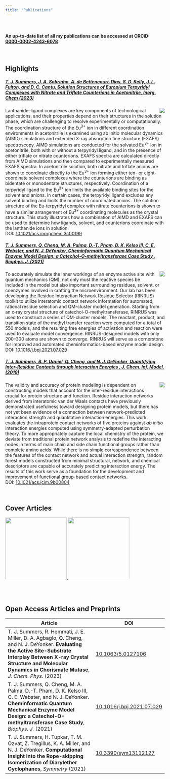 ```yaml
---
title: "Publications"
---
```


<br>
<h4>An up-to-date list of all my publications can be accessed at <i class="fa-brands fa-orcid"></i>ORCiD: <a href="https://orcid.org/0000-0002-4243-6078">0000-0002-4243-6078</a> </h4>

<br>

## Highlights

<div role="tablist" aria-multiselectable="true">

<div class="panel panel-default">
<div class="panel-heading" role="tab" id="pub1">
<h5 class="panel-title">
<a class="collapsed" data-toggle="collapse" data-parent="#faq" href="#abstract1" aria-expanded="false" aria-controls="abstract1">
T. J. Summers, J. A. Sobrinho, A. de Bettencourt-Dias, S. D. Kelly, J. L. Fulton, and D. C. Cantu, <b> Solution Structures of Europium Terpyridyl Complexes with Nitrate and Triflate Counterions in Acetonitrile</b>, <i>Inorg. Chem</i> (2023) 
<span class="caret"></span>
</a>
</h5>
</div>
<div id="abstract1" class="panel-collapse collapse in" role="tabpanel" aria-labelledby="pub1">
<div class="panel-body">
<img src="https://pubs.acs.org/cms/10.1021/acs.inorgchem.3c00199/asset/images/medium/ic3c00199_0010.gif" style="float:right;padding: 0px 0px 0px 10px;">
Lanthanide–ligand complexes are key components of technological applications, and their properties depend on their structures in the solution phase, which are challenging to resolve experimentally or computationally. The coordination structure of the Eu<sup>3+</sup> ion in different coordination environments in acetonitrile is examined using ab initio molecular dynamics (AIMD) simulations and extended X-ray absorption fine structure (EXAFS) spectroscopy. AIMD simulations are conducted for the solvated Eu<sup>3+</sup> ion in acetonitrile, both with or without a terpyridyl ligand, and in the presence of either triflate or nitrate counterions. EXAFS spectra are calculated directly from AIMD simulations and then compared to experimentally measured EXAFS spectra. In acetonitrile solution, both nitrate and triflate anions are shown to coordinate directly to the Eu<sup>3+</sup> ion forming either ten- or eight-coordinate solvent complexes where the counterions are binding as bidentate or monodentate structures, respectively. Coordination of a terpyridyl ligand to the Eu<sup>3+</sup> ion limits the available binding sites for the solvent and anions. In certain cases, the terpyridyl ligand excludes any solvent binding and limits the number of coordinated anions. The solution structure of the Eu-terpyridyl complex with nitrate counterions is shown to have a similar arrangement of Eu<sup>3+</sup> coordinating molecules as the crystal structure. This study illustrates how a combination of AIMD and EXAFS can be used to determine how ligands, solvent, and counterions coordinate with the lanthanide ions in solution. 
<br> 
DOI: <a href="https://doi.org/10.1021/acs.inorgchem.3c00199">10.1021/acs.inorgchem.3c00199</a> 
</div>
</div>
</div>

<div class="panel panel-default">
<div class="panel-heading" role="tab" id="pub2">
<h5 class="panel-title">
<a class="collapsed" data-toggle="collapse" data-parent="#faq" href="#abstract2" aria-expanded="false" aria-controls="abstract2">
T. J. Summers, Q. Cheng, M. A. Palma, D.-T. Pham, D. K. Kelso III, C. E. Webster, and N. J. DeYonker, <b> Cheminformatic Quantum Mechanical Enzyme Model Design: a Catechol-O-methyltransferase Case Study </b>, <i>Biophys. J.</i> (2021) 
<span class="caret"></span>
</a>
</h5>
</div>
<div id="abstract2" class="panel-collapse collapse" role="tabpanel" aria-labelledby="pub2">
<div class="panel-body">
<img src="https://ars.els-cdn.com/content/image/1-s2.0-S0006349521006457-gr1.jpg" style="float:right;padding: 0px 0px 10px 10px;">
To accurately simulate the inner workings of an enzyme active site with quantum mechanics (QM), not only must the reactive species be included in the model but also important surrounding residues, solvent, or coenzymes involved in crafting the microenvironment. Our lab has been developing the Residue Interaction Network Residue Selector (RINRUS) toolkit to utilize interatomic contact network information for automated, rational residue selection and QM-cluster model generation. Starting from an x-ray crystal structure of catechol-O-methyltransferase, RINRUS was used to construct a series of QM-cluster models. The reactant, product, and transition state of the methyl transfer reaction were computed for a total of 550 models, and the resulting free energies of activation and reaction were used to evaluate model convergence. RINRUS-designed models with only 200–300 atoms are shown to converge. RINRUS will serve as a cornerstone for improved and automated cheminformatics-based enzyme model design.
<br> 
DOI: <a href="https://doi.org/10.1016/j.bpj.2021.07.029">10.1016/j.bpj.2021.07.029</a> 
</div>
</div>
</div>

<div class="panel panel-default">
<div class="panel-heading" role="tab" id="pub3">
<h5 class="panel-title">
<a class="collapsed" data-toggle="collapse" data-parent="#faq" href="#abstract3" aria-expanded="false" aria-controls="abstract3">
T. J. Summers, B. P. Daniel, Q. Cheng, and N. J. DeYonker, <b> Quantifying Inter-Residue Contacts through Interaction Energies </b>, <i>J. Chem. Inf. Model.</i> (2019) 
<span class="caret"></span>
</a>
</h5>
</div>
<div id="abstract3" class="panel-collapse collapse" role="tabpanel" aria-labelledby="pub3">
<div class="panel-body">
<img src="https://pubs.acs.org/cms/10.1021/acs.jcim.9b00804/asset/images/medium/ci9b00804_0010.gif" style="float:right;padding: 0px 0px 10px 10px;">
The validity and accuracy of protein modeling is dependent on constructing models that account for the inter-residue interactions crucial for protein structure and function. Residue interaction networks derived from interatomic van der Waals contacts have previously demonstrated usefulness toward designing protein models, but there has not yet been evidence of a connection between network-predicted interaction strength and quantitative interaction energies. This work evaluates the intraprotein contact networks of five proteins against <i>ab initio</i> interaction energies computed using symmetry-adapted perturbation theory. To more appropriately capture the local chemistry of the protein, we deviate from traditional protein network analysis to redefine the interacting nodes in terms of main chain and side chain functional groups rather than complete amino acids. While there is no simple correspondence between the features of the contact network and actual interaction strength, random forest models constructed from minimal structural, network, and chemical descriptors are capable of accurately predicting interaction energy. The results of this work serve as a foundation for the development and improvement of functional group-based contact networks.
<br> 
DOI: <a href="https://doi.org/10.1021/acs.jcim.9b00804">10.1021/acs.jcim.9b00804</a> 
</div>
</div>
</div>

</div>

<br>

## Cover Articles  
<a href="https://doi.org/10.1039/C8OB00540K">
  <img src="https://pubs.rsc.org/en/Image/Get?imageInfo.ImageType=GA&imageInfo.ImageIdentifier.ManuscriptID=C8OB90081G&imageInfo.ImageIdentifier.Year=2018" style="height:194px">
</a>
<a href="https://doi.org/10.1002/ejic.202300507">
  <img src="https://chemistry-europe.onlinelibrary.wiley.com/cms/asset/da4cb8f3-7a5e-4c5c-833a-80d2c9c9b1a8/ejic202300770-toc-0001-m.jpg" style="height:194px">
</a>


<br>
<br>

## Open Access Articles and Preprints

<table class="table table-striped table-hover ">
  <thead>
    <tr>
      <th>Article</th>
      <th>DOI</th>
    </tr>
  </thead>
  <tbody>
    <tr>
      <td>T. J. Summers, R. Hemmati, J. E. Miller, D. A. Agbaglo, Q. Cheng, and N. J. DeYonker. <b>Evaluating the Active Site-Substrate Interplay Between X-ray Crystal Structure and Molecular Dynamics in Chorismate Mutase</b>, <i>J. Chem. Phys.</i> (2023)</td>
      <td><a href="https://doi.org/10.1063/5.0127106">10.1063/5.0127106</a></td>
    </tr>
    <tr>
      <td>T. J. Summers, Q. Cheng, M. A. Palma, D.-T. Pham, D. K. Kelso III, C. E. Webster, and N. J. DeYonker. <b>Cheminformatic Quantum Mechanical Enzyme Model Design: a Catechol-O-methyltransferase Case Study</b>, <i>Biophys. J.</i> (2021)</td>
      <td><a href="https://doi.org/10.1016/j.bpj.2021.07.029">10.1016/j.bpj.2021.07.029</a></td>
    </tr>
    <tr>
      <td>T. J. Summers, H. Tupkar, T. M. Ozvat, Z. Tregillus, K. A. Miller, and N. J. DeYonker. <b>Computational Insight into the Rope-skipping Isomerization of Diarylether Cyclophanes</b>, <i>Symmetry</i> (2021)</td>
      <td><a href="https://doi.org/10.3390/sym13112127">10.3390/sym13112127</a></td>
    </tr>
  </tbody>
</table>

